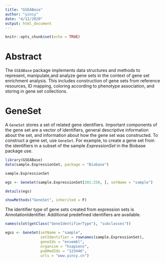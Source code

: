 ```yaml
---
title: "GSEABase"
author: "yincy"
date: "4/12/2020"
output: html_document
---
```


```r
knitr::opts_chunk$set(echo = TRUE)
```

# Abstract  
The `GSEABase` package implements data structures and methods to represent, manipulate,and analyze gene sets in the context of gene set enrichment analysis. This includes construction of gene sets from reference resources, ID mapping, coloring according to phenotype association, and storing in gene set collections.   


# GeneSet  
A `GeneSet` stores a set of related gene identifiers. Important components of the gene set are a vector of identifiers, general descriptive information about the set, and information about how the gene set was constructed. To construct a gene set, use `GeneSet`. For example, to create a gene set from the identifiers in a subset of the sample *ExpressionSet* in the Biobase package use.  


```r
library(GSEABase)
data(sample.ExpressionSet, package = "Biobase")

sample.ExpressionSet
```

```r
egs <- GeneSet(sample.ExpressionSet[201:250, ], setName = "sample")
```

```r
details(egs)
```

```r
showMethods("GeneSet", inherited = F)
```

The identifier type of gene sets created from expression sets is AnnotationIdentifier. Additional predefined identifiers are available.  
```r
names(slot(getClass("GeneIdentifierType"), "subclasses"))
```



```r
egss <- GeneSet(setName = "sample", 
                setIdentifier = rownames(sample.ExpressionSet),  
                geneIds = "ensembl", 
                organism = "hsapiens", 
                pubMedIds = "123446", 
                urls = "www.yincy.cn")
```















